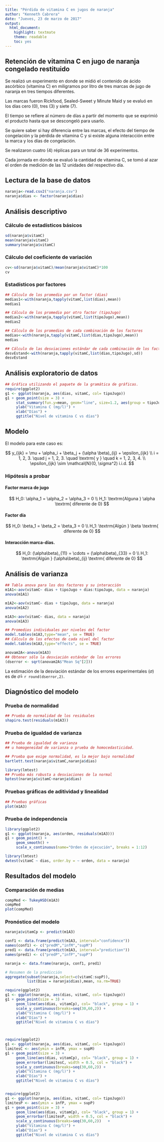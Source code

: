 ```yaml
---
title: "Pérdida de vitamina C en jugos de naranja"
author: "Kenneth Cabrera"
date: "Jueves, 23 de marzo de 2017"
output:
  html_document:
    highlight: textmate
    theme: readable
    toc: yes
---
```


## Retención de vitamina C en jugo de naranja congelado restituido

Se realizó un experimento en donde se midió el contenido de
ácido ascórbico (vitamina C) en miligramos por litro de
tres marcas de jugo de naranja en tres tiempos diferentes.

Las marcas fueron Rickfood, Sealed-Sweet y Minute Maid y
se evaluó en los días cero (0), tres (3) y siete (7).

El tiempo se refiere al número de días a partir del momento 
que se exprimió el producto hasta que se descongeló para usarlo.

Se quiere saber si hay diferencia entre las marcas, el efecto
del tiempo de congelación y la pérdida de vitamina C y
si existe alguna interacción entre la marca y los días
de congelación.

Se realizaron cuatro (4) réplicas para un total de 36 experimentos.

Cada jornada en donde se evaluó la cantidad de vitamina C,
se tomó al azar el orden de medición de las 12 unidades del respectivo día.



## Lectura de la base de datos

```r
naranja<-read.csv2("naranja.csv")
naranja$dias <- factor(naranja$dias)
```

## Análisis descriptivo
### Cálculo de estadísticos básicos

```r
sd(naranja$vitamC)
mean(naranja$vitamC)
summary(naranja$vitamC)
```

### Cálculo del coeficiente de variación

```r
cv<-sd(naranja$vitamC)/mean(naranja$vitamC)*100
cv
```

### Estadísticos por factores

```r
## Cálculo de los promedio por un factor (dias)
medias1<-with(naranja,tapply(vitamC,list(dias),mean))
medias1

## Cálculo de los promedio por otro factor (tipoJugo)
medias2<-with(naranja,tapply(vitamC,list(tipoJugo),mean))
medias2

## Cálculo de los promedios de cada combinación de los factores
medias<-with(naranja,tapply(vitamC,list(dias,tipoJugo),mean))
medias

## Cálculo de las desviaciones estándar de cada combinación de los factores
desvEstand<-with(naranja,tapply(vitamC,list(dias,tipoJugo),sd))
desvEstand
```

## Análisis exploratorio de datos
```r
## Gráfica utilizando el paquete de la gramática de gráficas.
require(ggplot2)
g1 <- ggplot(naranja, aes(dias, vitamC, col= tipoJugo))
g1 + geom_point(size = 3) +
     stat_summary(fun.y=mean, geom="line", size=1.2, aes(group = tipoJugo)) +
     ylab("Vitamina C (mg/l)") +
     xlab("Días") +
     ggtitle("Nivel de vitamina C vs días")
```

## Modelo

El modelo para este caso es:

$$
   y_{ijk} = \mu + \alpha_i + \beta_j + (\alpha \beta)_{ij} + \epsilon_{ijk} \\
   i = 1, 2, 3. \quad j = 1, 2, 3. \quad \textrm{ y } \quad k = 1, 2, 3, 4. \\
   \epsilon_{ijk} \sim \mathcal{N}(0, \sigma^2) i.i.d.
$$

### Hipótesis a probar

#### Factor marca de jugo
$$
  H_0: \alpha_1 = \alpha_2 = \alpha_3 = 0 \\
  H_1: \textrm{Alguna } \alpha \textrm{ diferente de 0}
$$

#### Factor día

$$
  H_0: \beta_1 = \beta_2 = \beta_3 = 0 \\
  H_1: \textrm{Algún } \beta \textrm{ diferente de 0}
$$

#### Interacción marca-días.

$$
 H_0: (\alpha\beta)_{11} = \cdots = (\alpha\beta)_{33} = 0 \\
 H_1: \textrm{Algún } (\alpha\beta)_{ij} \textrm{ diferente de 0}
$$

## Análisis de varianza

```r

## Tabla anova para los dos factores y su interacción
m1A1<-aov(vitamC~ dias + tipoJugo + dias:tipoJugo, data = naranja)
anova(m1A1)

m1A2<-aov(vitamC~ dias + tipoJugo, data = naranja)
anova(m1A2)

m1A3<-aov(vitamC~ dias, data = naranja)
anova(m1A3)

## Promedios individuales por niveles del factor
model.tables(m1A3,type="mean", se = TRUE)
## Cálculo de los efectos de cada nivel del factor
model.tables(m1A3,type="effects", se = TRUE)

anovam2A<-anova(m1A3)
## Obtener sólo la desviación estándar de los errores
(dserror <- sqrt(anovam2A$"Mean Sq"[2]))
```


La estimación de la desviación estándar de los errores experimentales ($\sigma$)
es de $\hat{\sigma}=$ `r round(dserror,2)`.


## Diagnóstico del modelo

### Prueba de normalidad

```r
## Prueba de normalidad de los residuales
shapiro.test(residuals(m1A3))
```


### Prueba de igualdad de varianza

```r
## Prueba de igualdad de varianza
## u homogeneidad de varianza o prueba de homocedasticidad.

## Prueba que exige normalidad, es la mejor bajo normalidad
bartlett.test(naranja$vitamC,naranja$dias)

library(lmtest)
## Prueba más robusta a desviaciones de la normal
bptest(naranja$vitamC~naranja$dias)
```

### Pruebas gráficas de aditividad y linealidad

```r
## Pruebas gráficas
plot(m1A3)
```

### Prueba de independencia

```r
library(ggplot2)
g1 <- ggplot(naranja, aes(orden, residuals(m1A3)))
g1 + geom_point() +
     geom_smooth() +
     scale_x_continuous(name="Orden de ejecución", breaks = 1:12)

library(lmtest)
dwtest(vitamC ~ dias, order.by = ~ orden, data = naranja)
```


## Resultados del modelo
### Comparación de medias
```r
compMed <- TukeyHSD(m1A3)
compMed
plot(compMed)
```

### Pronóstico del modelo
```r
naranja$vitamCp <- predict(m1A3)

conf1 <- data.frame(predict(m1A3, interval="confidence"))
names(conf1) <- c("predM","infM","supM")
pred1 <- data.frame(predict(m1A3, interval="prediction"))
names(pred1) <- c("predP","infP","supP")

naranja <- data.frame(naranja, conf1, pred1)

# Resumen de la predicción
aggregate(subset(naranja,select=c(vitamC:supP)),
          list(Días = naranja$dias),mean, na.rm=TRUE)

require(ggplot2)
g1 <- ggplot(naranja, aes(dias, vitamC, col= tipoJugo))
g1 + geom_point(size = 3) +
     geom_line(aes(dias, vitamCp), col= "black", group = 1) +
     scale_y_continuous(breaks=seq(30,60,2)) +
     ylab("Vitamina C (mg/l)") +
     xlab("Días") +
     ggtitle("Nivel de vitamina C vs días")



require(ggplot2)
g1 <- ggplot(naranja, aes(dias, vitamC, col= tipoJugo))
limitesC <- aes(ymin = infM, ymax = supM)
g1 + geom_point(size = 3) +
     geom_line(aes(dias, vitamCp), col= "black", group = 1) +
     geom_errorbar(limitesC, width = 0.5, col = "black") +
     scale_y_continuous(breaks=seq(30,60,2)) +
     ylab("Vitamina C (mg/l)") +
     xlab("Días") +
     ggtitle("Nivel de vitamina C vs días")


require(ggplot2)
g1 <- ggplot(naranja, aes(dias, vitamC, col= tipoJugo))
limitesP <- aes(ymin = infP, ymax = supP)
g1 + geom_point(size = 3) +
     geom_line(aes(dias, vitamCp), col= "black", group = 1) +
     geom_errorbar(limitesP, width = 0.5, col = "black") +
     scale_y_continuous(breaks=seq(30,60,2))   +
     ylab("Vitamina C (mg/l)") +
     xlab("Días") +
     ggtitle("Nivel de vitamina C vs días") 


```

